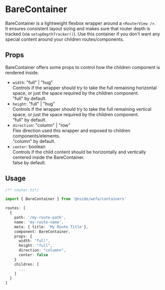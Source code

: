 
<Meta title='Router containers/BareContainer' />

# BareContainer

BareContainer is a lightweight flexbox wrapper around a `<RouterView />`.  
It ensures consistent layout sizing and makes sure that router depth is tracked (via `setupDepthTracker()`).
Use this container if you don't want any special content around your children routes/components.

## Props

BareContainer offers some props to control how the children component is rendered inside.

- `width`: "full" | "hug"\
  Controls if the wrapper should try to take the full remaining horizontal space, or just the space required by the children component.\
  "full" by default.
- `height`: "full" | "hug"\
  Controls if the wrapper should try to take the full remaining vertical space, or just the space required by the children component.\
  "full" by default.
- `direction`: "column" | "row"\
  Flex direction used this wrapper and exposed to children components/elements.\
  "column" by default.
- `center`: boolean\
  Controls if the child content should be horizontally and vertically centered inside the BareContainer.\
  false by default.

## Usage

```ts
/** router.ts*/

import { BareContainer } from '@nside/wefa/containers'

routes: [
  {
    path: '/my-route-path',
    name: 'my-route-name',
    meta: { title: 'My Route Title'},
    component: BareContainer,
    props: {
      width: "full",
      height: "full",
      direction: "columnn",
      center: false
    }
    children: [
      ...
    ]
  }
]
```
